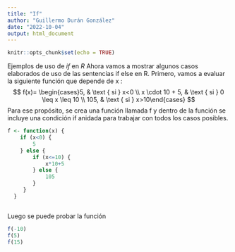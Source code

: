 ```yaml
---
title: "If"
author: "Guillermo Durán González"
date: "2022-10-04"
output: html_document
---
```


```r
knitr::opts_chunk$set(echo = TRUE)
```

Ejemplos de uso de $if$ en $R$
Ahora vamos a mostrar algunos casos elaborados de uso de las sentencias if else en R. Primero, vamos a evaluar la siguiente función que depende de $\mathrm{x}$ :
$$
f(x)= \begin{cases}5, & \text { si  } x<0 \\ x \cdot 10 + 5, & \text { si  } 0 \leq x \leq 10 \\ 105, & \text { si } x>10\end{cases}
$$
Para ese propósito, se crea una función llamada f y dentro de la función se incluye una condición if anidada para trabajar con todos los casos posibles.

```r

f <- function(x) {
    if (x<0) {
        5
    } else {
        if (x<=10) {
            x*10+5
        } else {
            105
        }
     }
  }



```
Luego se puede probar la función

```r
f(-10)
f(5)
f(15)
```

